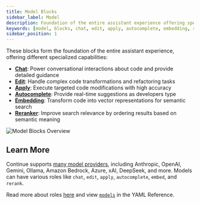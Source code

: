 ```yaml
---
title: Model Blocks
sidebar_label: Model
description: Foundation of the entire assistant experience offering specialized capabilities
keywords: [model, blocks, chat, edit, apply, autocomplete, embedding, reranker]
sidebar_position: 1
---
```


These blocks form the foundation of the entire assistant experience, offering different specialized capabilities:

- **[Chat](../customize/model-roles/chat.mdx)**: Power conversational interactions about code and provide detailed guidance
- **[Edit](../customize/model-roles/edit.mdx)**: Handle complex code transformations and refactoring tasks
- **[Apply](../customize/model-roles/apply.mdx)**: Execute targeted code modifications with high accuracy
- **[Autocomplete](../customize/model-roles/autocomplete.md)**: Provide real-time suggestions as developers type
- **[Embedding](../customize/model-roles/embeddings.mdx)**: Transform code into vector representations for semantic search
- **[Reranker](../customize/model-roles/reranking.mdx)**: Improve search relevance by ordering results based on semantic meaning

![Model Blocks Overview](/img/model-blocks-overview.png)

## Learn More

Continue supports [many model providers](../customize/model-providers/top-level/openai.mdx), including Anthropic, OpenAI, Gemini, Ollama, Amazon Bedrock, Azure, xAI, DeepSeek, and more. Models can have various roles like `chat`, `edit`, `apply`, `autocomplete`, `embed`, and `rerank`.

Read more about roles [here](../customize/model-roles/00-intro.mdx) and view [`models`](/reference#models) in the YAML Reference.
